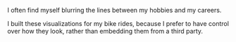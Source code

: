 

I often find myself blurring the lines between my hobbies and my careers.

<WorkoutGrid>
  <Workout
    distanceFeet={103646.4}
    elevationFeet={3343}
    gpxUrl="https://fitness.static.donley.xyz/tour-of-watopia-stage-5.gpx"
    watopia
  />
  <Workout
    distanceFeet={328891.2}
    timeSeconds={14607}
    elevationFeet={3343}
    gpxUrl="https://fitness.static.donley.xyz/realale2024.gpx"
  />
</WorkoutGrid>

I built these visualizations for my bike rides, because I prefer to have
control over how they look, rather than embedding them from a third party.
